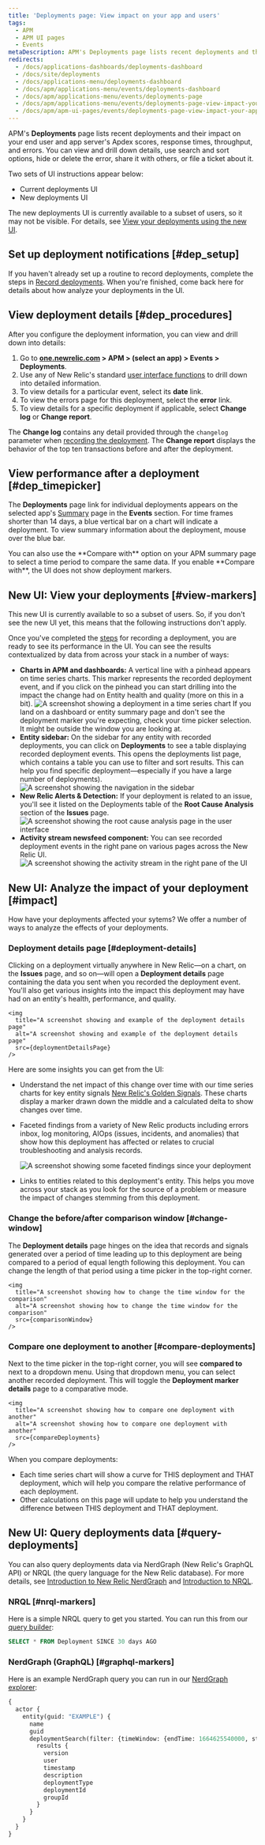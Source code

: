 ```yaml
---
title: 'Deployments page: View impact on your app and users'
tags:
  - APM
  - APM UI pages
  - Events
metaDescription: APM's Deployments page lists recent deployments and their impact on Apdex scores, response times, throughput, and errors.
redirects:
  - /docs/applications-dashboards/deployments-dashboard
  - /docs/site/deployments
  - /docs/applications-menu/deployments-dashboard
  - /docs/apm/applications-menu/events/deployments-dashboard
  - /docs/apm/applications-menu/events/deployments-page
  - /docs/apm/applications-menu/events/deployments-page-view-impact-your-app-users
  - /docs/apm/apm-ui-pages/events/deployments-page-view-impact-your-app-users
---
```










APM's **Deployments** page lists recent deployments and their impact on your end user and app server's Apdex scores, response times, throughput, and errors. You can view and drill down details, use search and sort options, hide or delete the error, share it with others, or file a ticket about it.

Two sets of UI instructions appear below:

* Current deployments UI
* New deployments UI

The new deployments UI is currently available to a subset of users, so it may not be visible. For details, see [View your deployments using the new UI](#view-markers).

## Set up deployment notifications [#dep_setup]

If you haven't already set up a routine to record deployments, complete the steps in [Record deployments](/docs/apm/apm-ui-pages/events/change-tracking/record-monitor-deployments). When you're finished, come back here for details about how analyze your deployments in the UI.

## View deployment details [#dep_procedures]

After you configure the deployment information, you can view and drill down into details:

1. Go to **[one.newrelic.com](https://one.newrelic.com) > APM > (select an app) > Events > Deployments**.
2. Use any of New Relic's standard [user interface functions](/docs/data-analysis/user-interface-functions/standard-page-functions) to drill down into detailed information.
3. To view details for a particular event, select its **date** link.
4. To view the errors page for this deployment, select the **error** link.
5. To view details for a specific deployment if applicable, select **Change log** or **Change report**.

The **Change log** contains any detail provided through the `changelog` parameter when [recording the deployment](/docs/apm/new-relic-apm/maintenance/recording-deployments). The **Change report** displays the behavior of the top ten transactions before and after the deployment.

## View performance after a deployment [#dep_timepicker]

The **Deployments** page link for individual deployments appears on the selected app's [Summary](/docs/applications-menu/applications-overview) page in the **Events** section. For time frames shorter than 14 days, a blue vertical bar on a chart will indicate a deployment. To view summary information about the deployment, mouse over the blue bar.

<Callout variant="tip">
  You can also use the **Compare with** option on your APM summary page to select a time period to compare the same data. If you enable **Compare with**, the UI does not show deployment markers.
</Callout>

## New UI: View your deployments [#view-markers]

<Callout title="Public preview">
  This new UI is currently available to so a subset of users. So, if you don't see the new UI yet, this means that the following instructions don't apply.
</Callout>

Once you've completed the [steps](/docs/apm/apm-ui-pages/events/change-tracking/record-monitor-deployments) for recording a deployment, you are ready to see its performance in the UI. You can see the results contextualized by data from across your stack in a number of ways:

* **Charts in APM and dashboards:** A vertical line with a pinhead appears on time series charts. This marker represents the recorded deployment event, and if you click on the pinhead you can start drilling into the impact the change had on Entity health and quality (more on this in a bit).
    <img
      title="A screenshot showing a deployment in a time series chart"
      alt="A screenshot showing a deployment in a time series chart"
      src={timeSeriesChart}
    />
    <Callout variant="tip">
      If you land on a dashboard or entity summary page and don't see the deployment marker you're expecting, check your time picker selection. It might be outside the window you are looking at.
    </Callout>
* **Entity sidebar:** On the sidebar for any entity with recorded deployments, you can click on **Deployments** to see a table displaying recorded deployment events. This opens the deployments list page, which contains a table you can use to filter and sort results. This can help you find specific deployment&#8212;especially if you have a large number of deployments).
    <img
      title="A screenshot showing the navigation in the sidebar"
      alt="A screenshot showing the navigation in the sidebar"
      src={leftNavDeployments}
    />
* **New Relic Alerts & Detection:** If your deployment is related to an issue, you'll see it listed on the Deployments table of the **Root Cause Analysis** section of the **Issues** page.
    <img
      title="A screenshot showing the root cause analysis page in the UI"
      alt="A screenshot showing the root cause analysis page in the user interface"
      src={rootCauseAnalysis}
    />
* **Activity stream newsfeed component:** You can see recorded deployment events in the right pane on various pages across the New Relic UI.
    <img
      title="A screenshot showing the activity stream in the right pane of the UI"
      alt="A screenshot showing the activity stream in the right pane of the UI"
      src={activityStream}
    />

## New UI: Analyze the impact of your deployment [#impact]

How have your deployments affected your sytems? We offer a number of ways to analyze the effects of your deployments.

### Deployment details page [#deployment-details]

Clicking on a deployment virtually anywhere in New Relic&#8212;on a chart, on the **Issues** page, and so on&#8212;will open a **Deployment details** page containing the data you sent when you recorded the deployment event. You'll also get various insights into the impact this deployment may have had on an entity's health, performance, and quality.

    <img
      title="A screenshot showing and example of the deployment details page"
      alt="A screenshot showing and example of the deployment details page"
      src={deploymentDetailsPage}
    />

Here are some insights you can get from the UI:

* Understand the net impact of this change over time with our time series charts for key entity signals [New Relic's Golden Signals](https://newrelic.com/blog/best-practices/monitoring-golden-signals). These charts display a marker drawn down the middle and a calculated delta to show changes over time.
* Faceted findings from a variety of New Relic products including errors inbox, log monitoring, AIOps (issues, incidents, and anomalies) that show how this deployment has affected or relates to crucial troubleshooting and analysis records.

    <img
      title="A screenshot showing some faceted findings since your deployment"
      alt="A screenshot showing some faceted findings since your deployment"
      src={facetedFindings}
    />
* Links to entities related to this deployment's entity. This helps you move across your stack as you look for the source of a problem or measure the impact of changes stemming from this deployment.

### Change the before/after comparison window [#change-window]

The **Deployment details** page hinges on the idea that records and signals generated over a period of time leading up to this deployment are being compared to a period of equal length following this deployment. You can change the length of that period using a time picker in the top-right corner.

    <img
      title="A screenshot showing how to change the time window for the comparison"
      alt="A screenshot showing how to change the time window for the comparison"
      src={comparisonWindow}
    />

### Compare one deployment to another [#compare-deployments]

Next to the time picker in the top-right corner, you will see **compared to** next to a dropdown menu. Using that dropdown menu, you can select another recorded deployment. This will toggle the **Deployment marker details** page to a comparative mode.

    <img
      title="A screenshot showing how to compare one deployment with another"
      alt="A screenshot showing how to compare one deployment with another"
      src={compareDeployments}
    />

When you compare deployments:

* Each time series chart will show a curve for THIS deployment and THAT deployment, which will help you compare the relative performance of each deployment.
* Other calculations on this page will update to help you understand the difference between THIS deployment and THAT deployment.

## New UI: Query deployments data [#query-deployments]

You can also query deployments data via NerdGraph (New Relic's GraphQL API) or NRQL (the query language for the New Relic database). For more details, see [Introduction to New Relic NerdGraph](/docs/apis/nerdgraph/get-started/introduction-new-relic-nerdgraph/) and [Introduction to NRQL](docs/query-your-data/nrql-new-relic-query-language/get-started/introduction-nrql-new-relics-query-language/).

### NRQL [#nrql-markers]

Here is a simple NRQL query to get you started. You can run this from our [query builder](/docs/query-your-data/explore-query-data/query-builder/introduction-query-builder):

```sql
SELECT * FROM Deployment SINCE 30 days AGO
```

### NerdGraph (GraphQL) [#graphql-markers]

Here is an example NerdGraph query you can run in our [NerdGraph explorer](/docs/apis/nerdgraph/get-started/nerdgraph-explorer#find):

```graphql
{
  actor {
    entity(guid: "EXAMPLE") {
      name
      guid
      deploymentSearch(filter: {timeWindow: {endTime: 1664625540000, startTime: 1664516940000}}) {
        results {
          version
          user
          timestamp
          description
          deploymentType
          deploymentId
          groupId
        }
      }
    }
  }
}
```